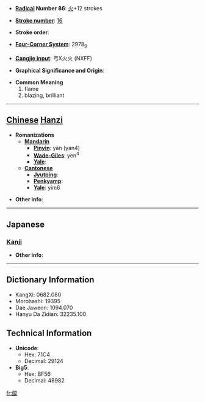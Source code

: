 * '''[[Wiktionary:Chinese radical index| Radical]] Number 86''': [[Wiktionary:Chinese radical index 火|火]]+12 strokes

* '''[[Wiktionary:Chinese total strokes index|Stroke number]]''': [[Wiktionary:Chinese total strokes index 16|16]]

* '''Stroke order''': 

* '''[[Wiktionary:Chinese four corner index|Four-Corner System]]''': 2978<sub>9</sub>

* '''[[Wiktionary:Chinese Cangjie index|Cangjie input]]''': 弓X火火 (NXFF)

* '''Graphical Significance and Origin''': 

* '''Common Meaning'''
*#flame
*# blazing, brilliant


----

== [[Chinese]] [[Hanzi]] ==

* '''Romanizations'''
** '''[[Mandarin]]'''
*** '''[[Pinyin]]''': yàn (yan4)
*** '''[[Wade-Giles]]''': yen<sup>4</sup>
*** '''[[Yale]]''': 
** '''[[Cantonese]]'''
*** '''[[Jyutping]]''':
*** '''[[Penkyamp]]''': 
*** '''[[Yale]]''': yim6

* '''Other info''': 

----

==Japanese==
===[[Kanji]]===
{{kanji|on readings=[[えん]] (en)
|kun readings=[[ほのお]] (honoo)
}}

* '''Other info''':  

----

== Dictionary Information ==

* KangXi: 0682.080
* Morohashi: 19395
* Dae Jaweon: 1094.070
* Hanyu Da Zidian: 32235.100

== Technical Information ==

* '''Unicode''':
** Hex: 71C4
** Decimal: 29124
* '''Big5''':
** Hex: BF56
** Decimal: 48982

[[fr:燄]]